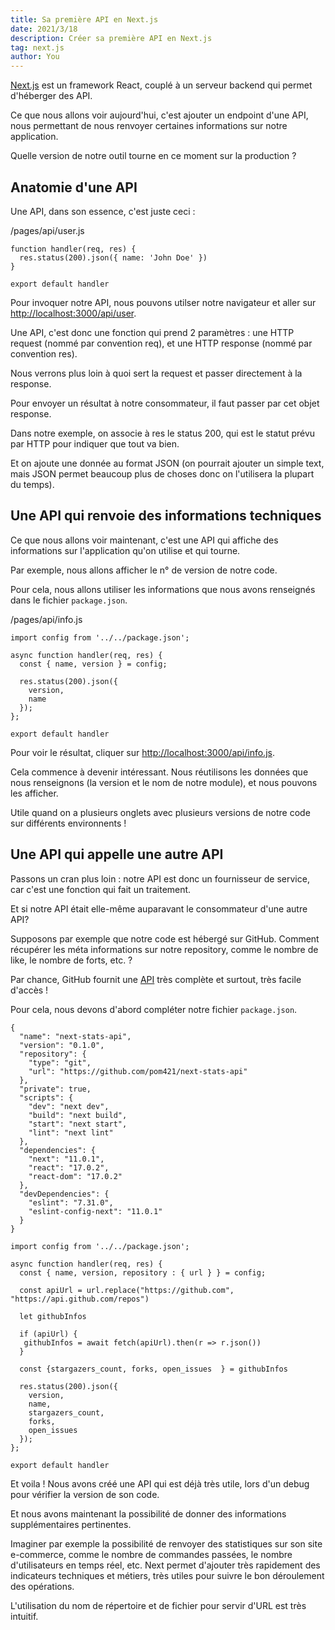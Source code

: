 ```yaml
---
title: Sa première API en Next.js
date: 2021/3/18
description: Créer sa première API en Next.js
tag: next.js
author: You
---
```


[Next.js](https://nextjs.org/) est un framework React, couplé à un serveur backend qui permet d'héberger des API.

Ce que nous allons voir aujourd'hui, c'est ajouter un endpoint d'une API, nous permettant de nous renvoyer certaines informations sur notre application.

Quelle version de notre outil tourne en ce moment sur la production ?

## Anatomie d'une API

Une API, dans son essence, c'est juste ceci :

/pages/api/user.js
```
function handler(req, res) {
  res.status(200).json({ name: 'John Doe' })
}

export default handler
```

Pour invoquer notre API, nous pouvons utilser notre navigateur et aller sur [http://localhost:3000/api/user](http://localhost:3000/api/user).

Une API, c'est donc une fonction qui prend 2 paramètres : une HTTP request (nommé par convention req), et une HTTP response (nommé par convention res).

Nous verrons plus loin à quoi sert la request et passer directement à la response.

Pour envoyer un résultat à notre consommateur, il faut passer par cet objet response.

Dans notre exemple, on associe à res le status 200, qui est le statut prévu par HTTP pour indiquer que tout va bien.

Et on ajoute une donnée au format JSON (on pourrait ajouter un simple text, mais JSON permet beaucoup plus de choses donc on l'utilisera la plupart du temps).

## Une API qui renvoie des informations techniques

Ce que nous allons voir maintenant, c'est une API qui affiche des informations sur l'application qu'on utilise et qui tourne.

Par exemple, nous allons afficher le n° de version de notre code.

Pour cela, nous allons utiliser les informations que nous avons renseignés dans le fichier `package.json`.

/pages/api/info.js
```
import config from '../../package.json';

async function handler(req, res) {
  const { name, version } = config;

  res.status(200).json({
    version,
    name
  });
};

export default handler
```

Pour voir le résultat, cliquer sur [http://localhost:3000/api/info.js](http://localhost:3000/api/info.js).

Cela commence à devenir intéressant.
Nous réutilisons les données que nous renseignons (la version et le nom de notre module), et nous pouvons les afficher.

Utile quand on a plusieurs onglets avec plusieurs versions de notre code sur différents environnents !

## Une API qui appelle une autre API

Passons un cran plus loin : notre API est donc un fournisseur de service, car c'est une fonction qui fait un traitement.

Et si notre API était elle-même auparavant le consommateur d'une autre API?

Supposons par exemple que notre code est hébergé sur GitHub.
Comment récupérer les méta informations sur notre repository, comme le nombre de like, le nombre de forts, etc. ?

Par chance, GitHub fournit une [API](https://docs.github.com/en/rest) très complète et surtout, très facile d'accès !

Pour cela, nous devons d'abord compléter notre fichier `package.json`.

```
{
  "name": "next-stats-api",
  "version": "0.1.0",
  "repository": {
    "type": "git",
    "url": "https://github.com/pom421/next-stats-api"
  },
  "private": true,
  "scripts": {
    "dev": "next dev",
    "build": "next build",
    "start": "next start",
    "lint": "next lint"
  },
  "dependencies": {
    "next": "11.0.1",
    "react": "17.0.2",
    "react-dom": "17.0.2"
  },
  "devDependencies": {
    "eslint": "7.31.0",
    "eslint-config-next": "11.0.1"
  }
}
```

```
import config from '../../package.json';

async function handler(req, res) {
  const { name, version, repository : { url } } = config;

  const apiUrl = url.replace("https://github.com", "https://api.github.com/repos")

  let githubInfos

  if (apiUrl) {
   githubInfos = await fetch(apiUrl).then(r => r.json())
  }

  const {stargazers_count, forks, open_issues  } = githubInfos

  res.status(200).json({
    version,
    name,
    stargazers_count,
    forks,
    open_issues
  });
};

export default handler
```

Et voila !
Nous avons créé une API qui est déjà très utile, lors d'un debug pour vérifier la version de son code.

Et nous avons maintenant la possibilité de donner des informations supplémentaires pertinentes.

Imaginer par exemple la possibilité de renvoyer des statistiques sur son site e-commerce, comme le nombre de commandes passées, le nombre d'utilisateurs en temps réel, etc. Next permet d'ajouter très rapidement des indicateurs techniques et métiers, très utiles pour suivre le bon déroulement des opérations.

L'utilisation du nom de répertoire et de fichier pour servir d'URL est très intuitif.